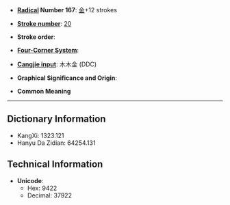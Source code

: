 * '''[[Wiktionary:Chinese radical index| Radical]] Number 167''': [[Wiktionary:Chinese radical index 金|金]]+12 strokes

* '''[[Wiktionary:Chinese total strokes index|Stroke number]]''': [[Wiktionary:Chinese total strokes index 20|20]]

* '''Stroke order''': 

* '''[[Wiktionary:Chinese four corner index|Four-Corner System]]''': 

* '''[[Wiktionary:Chinese Cangjie index|Cangjie input]]''': 木木金 (DDC)

* '''Graphical Significance and Origin''': 

* '''Common Meaning'''

----

== Dictionary Information ==

* KangXi: 1323.121
* Hanyu Da Zidian: 64254.131

== Technical Information ==

* '''Unicode''':
** Hex: 9422
** Decimal: 37922